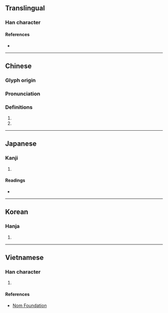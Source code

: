 {{also|榈}}
{{character info/new}}
==Translingual==

===Han character===
{{Han char|rn=75|rad=木|as=15|sn=19|four=47920|canj=DANR|ids=⿰木閭}}

====References====
* {{Han ref|kx=0560.220|dkj=15815|dj=0949.200|hdz=21311.050|uh=6ADA|ud=27354|bh=C371|bd=50033}}

----

==Chinese==
{{zh-forms|s=榈}}

===Glyph origin===
{{Han etym}}

===Pronunciation===
{{zh-pron
|m=櫚
|c=leoi4,leoi3,leoi5
|mc=y
|oc=y
|ma=
|cat=n
}}

===Definitions===
{{zh-hanzi}}

# {{zh-only|棕櫚||栟櫚}}
# {{zh-only|花櫚}}

----

==Japanese==

===Kanji===
{{ja-kanji|grade=|rs=木15}}

# {{defn|lang=ja|sort=木15}}

====Readings====
* {{ja-readings|on=[[りょ]] (ryo), [[ろ]] (ro)|kun=[[かりん]] (karin)}}

----

==Korean==

===Hanja===
{{ko-hanja|hangeul=[[려]]>[[여]]|eumhun=|rv=ryeo>yeo|mr=ryŏ>yŏ|y=lye>ye}}

# {{defn|lang=ko|sort=木15}}

----

==Vietnamese==

===Han character===
{{vi-readings|rs=木15|hanviet=lư}}

# {{defn|lang=vi|sort=木15}}

====References====
* [http://nomfoundation.org/common/nom_details.php?codepoint=6ada Nom Foundation]